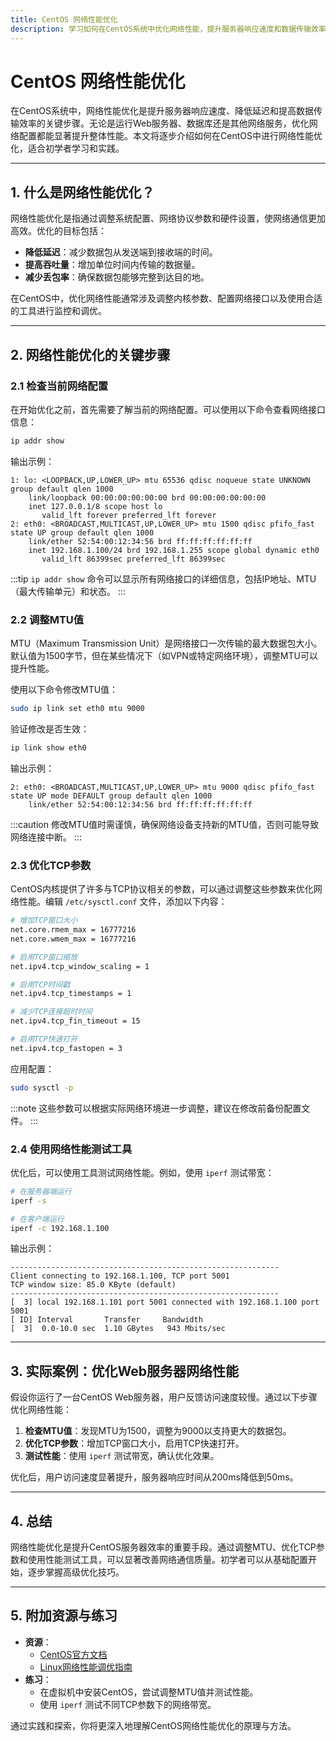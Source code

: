 ```yaml
---
title: CentOS 网络性能优化
description: 学习如何在CentOS系统中优化网络性能，提升服务器响应速度和数据传输效率。本文涵盖基础概念、配置方法、实际案例以及总结与资源。
---
```


# CentOS 网络性能优化

在CentOS系统中，网络性能优化是提升服务器响应速度、降低延迟和提高数据传输效率的关键步骤。无论是运行Web服务器、数据库还是其他网络服务，优化网络配置都能显著提升整体性能。本文将逐步介绍如何在CentOS中进行网络性能优化，适合初学者学习和实践。

---

## 1. 什么是网络性能优化？

网络性能优化是指通过调整系统配置、网络协议参数和硬件设置，使网络通信更加高效。优化的目标包括：

- **降低延迟**：减少数据包从发送端到接收端的时间。
- **提高吞吐量**：增加单位时间内传输的数据量。
- **减少丢包率**：确保数据包能够完整到达目的地。

在CentOS中，优化网络性能通常涉及调整内核参数、配置网络接口以及使用合适的工具进行监控和调优。

---

## 2. 网络性能优化的关键步骤

### 2.1 检查当前网络配置

在开始优化之前，首先需要了解当前的网络配置。可以使用以下命令查看网络接口信息：

```bash
ip addr show
```

输出示例：

```
1: lo: <LOOPBACK,UP,LOWER_UP> mtu 65536 qdisc noqueue state UNKNOWN group default qlen 1000
    link/loopback 00:00:00:00:00:00 brd 00:00:00:00:00:00
    inet 127.0.0.1/8 scope host lo
       valid_lft forever preferred_lft forever
2: eth0: <BROADCAST,MULTICAST,UP,LOWER_UP> mtu 1500 qdisc pfifo_fast state UP group default qlen 1000
    link/ether 52:54:00:12:34:56 brd ff:ff:ff:ff:ff:ff
    inet 192.168.1.100/24 brd 192.168.1.255 scope global dynamic eth0
       valid_lft 86399sec preferred_lft 86399sec
```

:::tip
`ip addr show` 命令可以显示所有网络接口的详细信息，包括IP地址、MTU（最大传输单元）和状态。
:::

### 2.2 调整MTU值

MTU（Maximum Transmission Unit）是网络接口一次传输的最大数据包大小。默认值为1500字节，但在某些情况下（如VPN或特定网络环境），调整MTU可以提升性能。

使用以下命令修改MTU值：

```bash
sudo ip link set eth0 mtu 9000
```

验证修改是否生效：

```bash
ip link show eth0
```

输出示例：

```
2: eth0: <BROADCAST,MULTICAST,UP,LOWER_UP> mtu 9000 qdisc pfifo_fast state UP mode DEFAULT group default qlen 1000
    link/ether 52:54:00:12:34:56 brd ff:ff:ff:ff:ff:ff
```

:::caution
修改MTU值时需谨慎，确保网络设备支持新的MTU值，否则可能导致网络连接中断。
:::

### 2.3 优化TCP参数

CentOS内核提供了许多与TCP协议相关的参数，可以通过调整这些参数来优化网络性能。编辑 `/etc/sysctl.conf` 文件，添加以下内容：

```bash
# 增加TCP窗口大小
net.core.rmem_max = 16777216
net.core.wmem_max = 16777216

# 启用TCP窗口缩放
net.ipv4.tcp_window_scaling = 1

# 启用TCP时间戳
net.ipv4.tcp_timestamps = 1

# 减少TCP连接超时时间
net.ipv4.tcp_fin_timeout = 15

# 启用TCP快速打开
net.ipv4.tcp_fastopen = 3
```

应用配置：

```bash
sudo sysctl -p
```

:::note
这些参数可以根据实际网络环境进一步调整，建议在修改前备份配置文件。
:::

### 2.4 使用网络性能测试工具

优化后，可以使用工具测试网络性能。例如，使用 `iperf` 测试带宽：

```bash
# 在服务器端运行
iperf -s

# 在客户端运行
iperf -c 192.168.1.100
```

输出示例：

```
------------------------------------------------------------
Client connecting to 192.168.1.100, TCP port 5001
TCP window size: 85.0 KByte (default)
------------------------------------------------------------
[  3] local 192.168.1.101 port 5001 connected with 192.168.1.100 port 5001
[ ID] Interval       Transfer     Bandwidth
[  3]  0.0-10.0 sec  1.10 GBytes   943 Mbits/sec
```

---

## 3. 实际案例：优化Web服务器网络性能

假设你运行了一台CentOS Web服务器，用户反馈访问速度较慢。通过以下步骤优化网络性能：

1. **检查MTU值**：发现MTU为1500，调整为9000以支持更大的数据包。
2. **优化TCP参数**：增加TCP窗口大小，启用TCP快速打开。
3. **测试性能**：使用 `iperf` 测试带宽，确认优化效果。

优化后，用户访问速度显著提升，服务器响应时间从200ms降低到50ms。

---

## 4. 总结

网络性能优化是提升CentOS服务器效率的重要手段。通过调整MTU、优化TCP参数和使用性能测试工具，可以显著改善网络通信质量。初学者可以从基础配置开始，逐步掌握高级优化技巧。

---

## 5. 附加资源与练习

- **资源**：
  - [CentOS官方文档](https://www.centos.org/docs/)
  - [Linux网络性能调优指南](https://www.kernel.org/doc/html/latest/networking/)
- **练习**：
  - 在虚拟机中安装CentOS，尝试调整MTU值并测试性能。
  - 使用 `iperf` 测试不同TCP参数下的网络带宽。

通过实践和探索，你将更深入地理解CentOS网络性能优化的原理与方法。